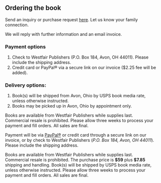
<HolidayMessage />

## Ordering the book

Send an inquiry or purchase request [here](/contact).
Let us know your family connection.

We will reply with further information and an email invoice.

### Payment options

1. Check to Westfair Publishers
   (P.O. Box 184, Avon, OH 44011).
   Please include the shipping address.
2. Credit card or PayPal® via a secure link
   on our invoice (\$2.25 fee will be added).

### Delivery options:

1. Book(s) will be shipped from Avon, Ohio by USPS book media rate, unless otherwise instructed.
2. Books may be picked up in Avon, Ohio by appointment only.

Books are available from Westfair Publishers while supplies last. Commercial resale is prohibited.
Please allow three weeks to process your payment and fill orders. All sales are final.

Payment will be via [PayPal®](https://paypal.com) or credit card through a secure link on
our invoice, or by check to Westfair Publishers (_P.O. Box 184, Avon, OH 44011_).
Please include the shipping address.

Books are available from Westfair Publishers while supplies last. Commercial resale is
prohibited. The purchase price is **\$59** plus **\$7.85** shipping and handling. Book(s)
will be shipped by USPS book media rate, unless otherwise instructed. Please
allow three weeks to process your payment and fill orders. All sales are final.

